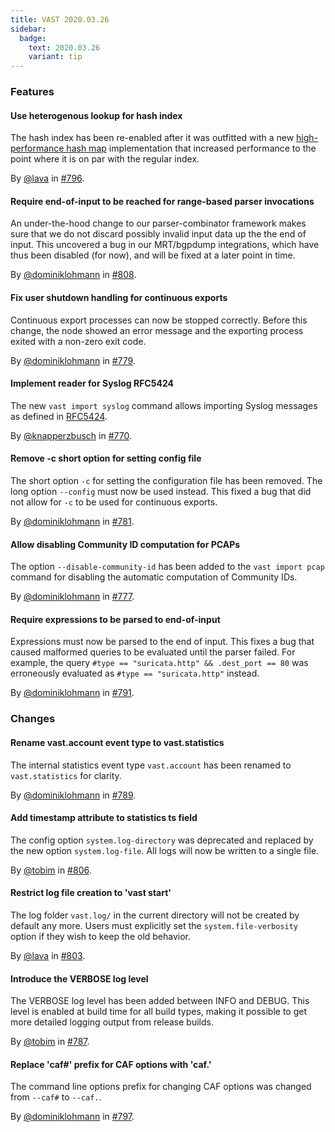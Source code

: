 ```yaml
---
title: VAST 2020.03.26
sidebar:
  badge:
    text: 2020.03.26
    variant: tip
---
```


### Features

#### Use heterogenous lookup for hash index

The hash index has been re-enabled after it was outfitted with a new
[high-performance hash map](https://github.com/Tessil/robin-map/) implementation
that increased performance to the point where it is on par with the regular
index.

By [@lava](https://github.com/lava) in [#796](https://github.com/tenzir/tenzir/pull/796).

#### Require end-of-input to be reached for range-based parser invocations

An under-the-hood change to our parser-combinator framework makes sure that we
do not discard possibly invalid input data up the the end of input. This
uncovered a bug in our MRT/bgpdump integrations, which have thus been disabled
(for now), and will be fixed at a later point in time.

By [@dominiklohmann](https://github.com/dominiklohmann) in [#808](https://github.com/tenzir/tenzir/pull/808).

#### Fix user shutdown handling for continuous exports

Continuous export processes can now be stopped correctly. Before this change,
the node showed an error message and the exporting process exited with a
non-zero exit code.

By [@dominiklohmann](https://github.com/dominiklohmann) in [#779](https://github.com/tenzir/tenzir/pull/779).

#### Implement reader for Syslog RFC5424

The new `vast import syslog` command allows importing Syslog messages as defined
in [RFC5424](https://tools.ietf.org/html/rfc5424).

By [@knapperzbusch](https://github.com/knapperzbusch) in [#770](https://github.com/tenzir/tenzir/pull/770).

#### Remove -c short option for setting config file

The short option `-c` for setting the configuration file has been removed. The
long option `--config` must now be used instead. This fixed a bug that did not
allow for `-c` to be used for continuous exports.

By [@dominiklohmann](https://github.com/dominiklohmann) in [#781](https://github.com/tenzir/tenzir/pull/781).

#### Allow disabling Community ID computation for PCAPs

The option `--disable-community-id` has been added to the `vast import pcap`
command for disabling the automatic computation of Community IDs.

By [@dominiklohmann](https://github.com/dominiklohmann) in [#777](https://github.com/tenzir/tenzir/pull/777).

#### Require expressions to be parsed to end-of-input

Expressions must now be parsed to the end of input. This fixes a bug that caused
malformed queries to be evaluated until the parser failed. For example, the
query `#type == "suricata.http" && .dest_port == 80` was erroneously evaluated
as `#type == "suricata.http"` instead.

By [@dominiklohmann](https://github.com/dominiklohmann) in [#791](https://github.com/tenzir/tenzir/pull/791).

### Changes

#### Rename vast.account event type to vast.statistics

The internal statistics event type `vast.account` has been renamed to
`vast.statistics` for clarity.

By [@dominiklohmann](https://github.com/dominiklohmann) in [#789](https://github.com/tenzir/tenzir/pull/789).

#### Add timestamp attribute to statistics ts field

The config option `system.log-directory` was deprecated and replaced by the new
 option `system.log-file`. All logs will now be written to a single file.

By [@tobim](https://github.com/tobim) in [#806](https://github.com/tenzir/tenzir/pull/806).

#### Restrict log file creation to 'vast start'

The log folder `vast.log/` in the current directory will not be created by
 default any more. Users must explicitly set the `system.file-verbosity` option
 if they wish to keep the old behavior.

By [@lava](https://github.com/lava) in [#803](https://github.com/tenzir/tenzir/pull/803).

#### Introduce the VERBOSE log level

The VERBOSE log level has been added between INFO and DEBUG. This level is
enabled at build time for all build types, making it possible to get more
detailed logging output from release builds.

By [@tobim](https://github.com/tobim) in [#787](https://github.com/tenzir/tenzir/pull/787).

#### Replace 'caf#' prefix for CAF options with 'caf.'

The command line options prefix for changing CAF options was changed from
`--caf#` to `--caf.`.

By [@dominiklohmann](https://github.com/dominiklohmann) in [#797](https://github.com/tenzir/tenzir/pull/797).
